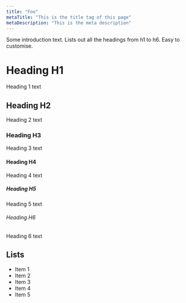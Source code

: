 ```yaml
---
title: "Foo"
metaTitle: "This is the title tag of this page"
metaDescription: "This is the meta description"
---
```


Some introduction text. Lists out all the headings from h1 to h6. Easy to customise.

# Heading H1
Heading 1 text

## Heading H2
Heading 2 text

### Heading H3
Heading 3 text

#### Heading H4
Heading 4 text

##### Heading H5
Heading 5 text

###### Heading H6
Heading 6 text

## Lists
- Item 1
- Item 2
- Item 3
- Item 4
- Item 5
